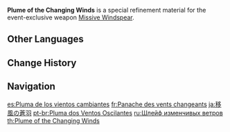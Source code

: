{{Item Infobox
|id           = 200112
|image        = Item Plume of the Changing Winds.png
|type         = Refinement Materials
|invCategory  = Character Development Items
|quality      = 4
|effect       = Specialized refinement material for "[[Missive Windspear]]."
|description  = An ancient feather carved from turquoise. It was once used as an ornament or a token of sorts.
|source1      = [[Of Ballads and Brews]] Event
|weapon       = Missive Windspear
}}
'''Plume of the Changing Winds''' is a special refinement material for the event-exclusive weapon [[Missive Windspear]].

==Other Languages==
{{Other Languages
|en      = Plume of the Changing Winds
|zhs     = 迁风的苍翎
|zhs_rm  = Qiānfēng de Cānglíng
|zht     = 遷風的蒼翎
|zht_rm  = Qiānfēng de Cānglíng
|zh_tl   = Cerulean Plume of the Moving Wind
|ja      = 移風の蒼羽
|ja_rm   = Ifuu no Sou'u{{Assumed}}
|ja_tl   = Blue Feather of Changing Winds
|ko      = 바람을 나르는 깃털
|ko_rm   = Barameul Nareuneun Gitteol
|ko_tl   = Wind Carrying Feather
|es      = Pluma de los vientos cambiantes
|es_tl   = Feather of the Changing Winds
|fr      = Panache des vents changeants
|fr_tl   = Panache of the Changing Winds
|ru      = Шлейф изменчивых ветров
|ru_tl   = Plume of Changing Winds
|th      = Plume of the Changing Winds
|vi      = Lông Vũ Chuyển Gió
|vi_tl   = 
|de      = Feder des wechselnden Windes
|de_tl   = Feather of the Changing Winds
|id      = Plume of the Changing Winds
|pt      = Pluma dos Ventos Oscilantes
|pt_tl   = 
|tr      = Değişen Rüzgarların Tüyü
|tr_tl   = Changing Winds' Plume
|it      = Piuma dei venti mutevoli
|it_tl   = 
}}

==Change History==
{{Change History|3.1}}

==Navigation==
{{Development Item Navbox|type=Weapon Materials}}

[[es:Pluma de los vientos cambiantes]]
[[fr:Panache des vents changeants]]
[[ja:移風の蒼羽]]
[[pt-br:Pluma dos Ventos Oscilantes]]
[[ru:Шлейф изменчивых ветров]]
[[th:Plume of the Changing Winds]]